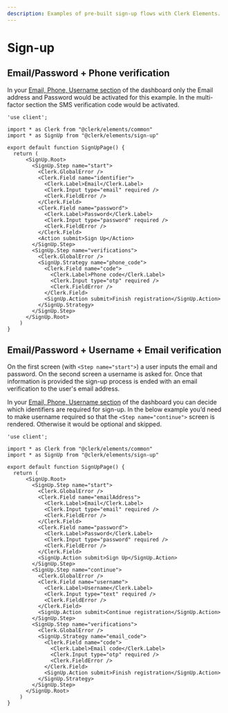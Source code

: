 ```yaml
---
description: Examples of pre-built sign-up flows with Clerk Elements.
---
```


# Sign-up

## Email/Password + Phone verification

In your [Email, Phone, Username section](https://dashboard.clerk.com/last-active?path=user-authentication/email-phone-username) of the dashboard only the Email address and Password would be activated for this example. In the multi-factor section the SMS verification code would be activated.

```tsx {{ filename: '/app/sign-up/[[...sign-up]]/page.tsx', collapsible: true }}
'use client';

import * as Clerk from "@clerk/elements/common"
import * as SignUp from "@clerk/elements/sign-up"

export default function SignUpPage() {
  return (
	  <SignUp.Root>
	    <SignUp.Step name="start">
	      <Clerk.GlobalError />
	      <Clerk.Field name="identifier">
	        <Clerk.Label>Email</Clerk.Label>
	        <Clerk.Input type="email" required />
	        <Clerk.FieldError />
	      </Clerk.Field>
	      <Clerk.Field name="password">
	        <Clerk.Label>Password</Clerk.Label>
	        <Clerk.Input type="password" required />
	        <Clerk.FieldError />
	      </Clerk.Field>
	      <Action submit>Sign Up</Action>
	    </SignUp.Step>
	    <SignUp.Step name="verifications">
	      <Clerk.GlobalError />
	      <SignUp.Strategy name="phone_code">
	        <Clerk.Field name="code">
	          <Clerk.Label>Phone code</Clerk.Label>
	          <Clerk.Input type="otp" required />
	          <Clerk.FieldError />
	        </Clerk.Field>
	        <SignUp.Action submit>Finish registration</SignUp.Action>
	      </SignUp.Strategy>
	    </SignUp.Step>
	  </SignUp.Root>
	)
}
```

## Email/Password + Username + Email verification

On the first screen (with `<Step name="start">`) a user inputs the email and password. On the second screen a username is asked for. Once that information is provided the sign-up process is ended with an email verification to the user's email address.

In your [Email, Phone, Username section](https://dashboard.clerk.com/last-active?path=user-authentication/email-phone-username) of the dashboard you can decide which identifiers are required for sign-up. In the below example you’d need to make username required so that the `<Step name="continue">` screen is rendered. Otherwise it would be optional and skipped.


```tsx {{ filename: '/app/sign-up/[[...sign-up]]/page.tsx', collapsible: true }}
'use client';

import * as Clerk from "@clerk/elements/common"
import * as SignUp from "@clerk/elements/sign-up"

export default function SignUpPage() {
  return (
	  <SignUp.Root>
	    <SignUp.Step name="start">
	      <Clerk.GlobalError />
	      <Clerk.Field name="emailAddress">
	        <Clerk.Label>Email</Clerk.Label>
	        <Clerk.Input type="email" required />
	        <Clerk.FieldError />
	      </Clerk.Field>
	      <Clerk.Field name="password">
	        <Clerk.Label>Password</Clerk.Label>
	        <Clerk.Input type="password" required />
	        <Clerk.FieldError />
	      </Clerk.Field>
	      <SignUp.Action submit>Sign Up</SignUp.Action>
	    </SignUp.Step>
	    <SignUp.Step name="continue">
	      <Clerk.GlobalError />
	      <Clerk.Field name="username">
	        <Clerk.Label>Username</Clerk.Label>
	        <Clerk.Input type="text" required />
	        <Clerk.FieldError />
	      </Clerk.Field>
	      <SignUp.Action submit>Continue registration</SignUp.Action>
	    </SignUp.Step>
	    <SignUp.Step name="verifications">
	      <Clerk.GlobalError />
	      <SignUp.Strategy name="email_code">
	        <Clerk.Field name="code">
	          <Clerk.Label>Email code</Clerk.Label>
	          <Clerk.Input type="otp" required />
	          <Clerk.FieldError />
	        </Clerk.Field>
	        <SignUp.Action submit>Finish registration</SignUp.Action>
	      </SignUp.Strategy>
	    </SignUp.Step>
	  </SignUp.Root>
	)
}
```